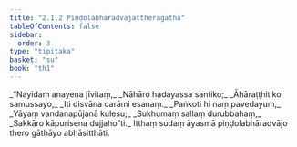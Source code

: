 ```yaml
---
title: "2.1.2 Piṇḍolabhāradvājattheragāthā"
tableOfContents: false
sidebar:
  order: 3
type: "tipitaka"
basket: "su"
book: "th1"
---
```



<DynamicBreadcrumb />

<Division number="123" book="th1" bookNo="19" page="247">

<Paragraph number="277" type="verses" book="th1">
_“Nayidaṃ anayena jīvitaṃ,_  
_Nāhāro hadayassa santiko;_  
_Āhāraṭṭhitiko samussayo,_  
_Iti disvāna carāmi esanaṃ._  

</Paragraph>

</Division>
<Division number="124" book="th1" bookNo="19" page="247">

<Paragraph number="278" type="verses" book="th1">
_Paṅkoti hi naṃ pavedayuṃ,_  
_Yāyaṃ vandanapūjanā kulesu;_  
_Sukhumaṃ sallaṃ durubbahaṃ,_  
_Sakkāro kāpurisena dujjaho”ti._  

</Paragraph>

<Paragraph number="279" book="th1">
Itthaṃ sudaṃ āyasmā piṇḍolabhāradvājo thero gāthāyo abhāsitthāti.
</Paragraph>
</Division>